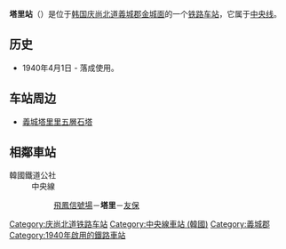{{unreferenced|time=2014-05-22T23:51:25+00:00}}
{{朝鮮半島車站資訊
|公司色 = #0066b3
|文字色 = 
|站名 = 塔里站<br />{{lang|en|Tap-ri}}
|圖片 =
|pxl = 
|圖片說明 =
|車站編號 =
|前一站 = [[飞凤信号场|飞凤信号场]]
|前一站距離 =5.4
|後一站距離 =8.6
|後一站 = [[友保站|友保]]
|所屬路線 = [[中央线_(韩国)|中央线]]
|距離 = 282.7
|起點站 = [[清凉里站|清凉里]]
|諺文 = 탑리역
|朝鮮漢字 = 塔里驛
|文觀部式 =Tap-ri-yeok 
|馬-賴式 =
|副站名 = 
|停站路線數 = 
|所屬公司 = [[韩国铁道公社|韩国铁道公社]]
|所在地 =[[庆尚北道|庆尚北道]][[義城郡|義城郡]][[金城面|金城面]]
|車站構造 = 地面车站
|月台配置 = 
|啟用年月日 =1940年4月1日 
|廢站年月日 = 
|上下車人次 =
|統計年度 =
|轉車 = 
|備註 = 
|全寬備註 = 
}}

'''塔里站'''（{{kor|諺=탑리역|漢=塔里驛|羅=Tap-ri yeok|f=y}}）是位于[[韩国|韩国]][[庆尚北道|庆尚北道]][[義城郡|義城郡]][[金城面|金城面]]的一个[[铁路车站|铁路车站]]，它属于[[中央线_(韩国)|中央线]]。

== 历史 ==
*1940年4月1日 - 落成使用。

== 车站周边 ==
*[[義城塔里里五層石塔|義城塔里里五層石塔]]

== 相鄰車站 ==
;韓國鐵道公社
:中央線
::[[飛鳳信號場|飛鳳信號場]]－'''塔里'''－[[友保站|友保]]

{{中央线 (韩国)}}
{{无穷花号}}

[[Category:庆尚北道铁路车站|Category:庆尚北道铁路车站]]
[[Category:中央線車站_(韓國)|Category:中央線車站 (韓國)]]
[[Category:義城郡|Category:義城郡]]
[[Category:1940年啟用的鐵路車站|Category:1940年啟用的鐵路車站]]